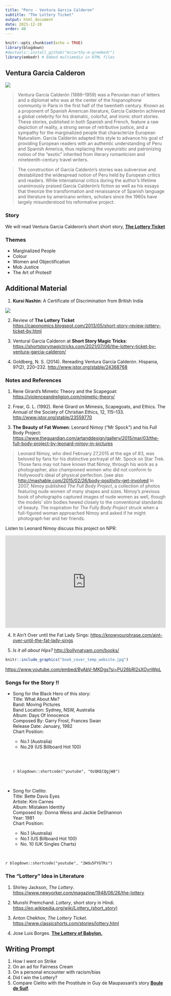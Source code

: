 ```yaml
---
title: "Peru - Ventura Garcia Calderon"
subtitle: "The Lottery Ticket"
output: html_document
date: 2021-12-28
order: 40
---
```


```r
knitr::opts_chunk$set(echo = TRUE)
library(blogdown)
#devtools::install_github("mccarthy-m-g/embedr")
library(embedr) # Embed multimedia in HTML files
```

## Ventura Garcia Calderon

![](featured.jpg)

> Ventura García Calderón (1886–1959) was a Peruvian man of letters and
> a diplomat who was at the center of the hispanophone community in
> Paris in the first half of the twentieth century. Known as a proponent
> of Spanish American literature, García Calderón achieved a global
> celebrity for his dramatic, colorful, and ironic short stories. These
> stories, published in both Spanish and French, feature a raw depiction
> of reality, a strong sense of retributive justice, and a sympathy for
> the marginalized people that characterize European Naturalism. García
> Calderón adapted this style to advance his goal of providing European
> readers with an authentic understanding of Peru and Spanish America,
> thus replacing the voyeuristic and patronizing notion of the "exotic"
> inherited from literary romanticism and nineteenth-century travel
> writers.

> The construction of García Calderón's stories was subversive and
> destabilized the widespread notion of Peru held by European critics
> and readers. While international critics during the author's lifetime
> unanimously praised García Calderón's fiction as well as his essays
> that theorize the transformation and renaissance of Spanish language
> and literature by americano writers, scholars since the 1960s have
> largely misunderstood his reformative project.

### Story

We will read Ventura Garcia Calderon's short short story, <u>[**The
Lottery Ticket**](/pdf/ISTW/TheLotteryTicket.docx)</u>

### Themes

-   Marginalized People
-   Colour
-   Women and Objectification
-   Mob Justice
-   The Art of Protest!

## Additional Material

1.  **Kursi Nashin**: A Certificate of Discrimination from British India

![](KursiNashin.jpg)

2.  Review of **The Lottery Ticket**
    <u><https://caponomics.blogspot.com/2013/05/short-story-review-lottery-ticket-by.html></u>

3.  Ventural Garcia Calderon at **Short Story Magic Tricks**:
    <u><https://shortstorymagictricks.com/2021/07/06/the-lottery-ticket-by-ventura-garcia-calderon/></u>

4.  Goldberg, N. S. (2014). Rereading Ventura García Calderón. Hispania,
    97(2), 220–232. <u><http://www.jstor.org/stable/24368768></u>

### Notes and References

1.  Rene Girard's Mimetic Theory and the Scapegoat:
    <u><https://violenceandreligion.com/mimetic-theory/></u>

2.  Frear, G. L. (1992). René Girard on Mimesis, Scapegoats, and Ethics.
    The Annual of the Society of Christian Ethics, 12, 115–133.
    <u><http://www.jstor.org/stable/23559770></u>
    
4.  **The Beauty of Fat Women**: Leonard Nimoy ("Mr Spock") and his Full
    Body Project:
    <u><https://www.theguardian.com/artanddesign/gallery/2015/mar/03/the-full-body-project-by-leonard-nimoy-in-pictures></u>

> Leonard Nimoy, who died February 27,2015 at the age of 83, was beloved
> by fans for his distinctive portrayal of Mr. Spock on Star Trek. Those
> fans may not have known that Nimoy, through his work as a
> photographer, also championed women who did not conform to Hollywood's
> ideal of physical perfection. [see also
> <u><http://mashable.com/2015/02/26/body-positivity-get-involved></u> In
> 2007, Nimoy published *The Full Body Project*, a collection of photos
> featuring nude women of many shapes and sizes. Nimoy's previous book
> of photographs captured images of nude women as well, though the
> models' slim bodies hewed closely to the conventional standards of
> beauty. The inspiration for *The Fully Body Project* struck when a
> full-figured woman approached Nimoy and asked if he might photograph
> her and her friends.

Listen to Leonard Nimoy discuss this project on NPR:

<iframe src="https://www.npr.org/player/embed/15912659/15912667" width="100%" height="290" frameborder="0" scrolling="no" title="NPR embedded audio player">

</iframe>

4.  It Ain't Over until the Fat Lady Sings:
    <u><https://knowyourphrase.com/aint-over-until-the-fat-lady-sings></u>

5.  *Is it all about Hips?* <u><http://bollynatyam.com/books/></u>

```r
knitr::include_graphics("book_cover_temp_website.jpg")
```

<u><https://www.youtube.com/embed/ByAbV-MKDgs?si=PU26bRl2sXOynWpL></u>

### Songs for the Story !!

-   Song for the Black Hero of this story:\
    Title: What About Me?\
    Band: Moving Pictures\
    Band Location: Sydney, NSW, Australia\
    Album: Days Of Innocence\
    Composed By: Garry Frost, Frances Swan\
    Release Date: January, 1982\
    Chart Position:

    -   No.1 (Australia)
    -   No.29 (US Billboard Hot 100)

    \
    <br>

    `r blogdown::shortcode("youtube", "OzQKECQgjW8")`

    <br>

-   Song for Cielito:\
    Title: Bette Davis Eyes\
    Artiste: Kim Carnes\
    Album: Mistaken Identity\
    Composed by: Donna Weiss and Jackie DeShannon\
    Year: 1981\
    Chart Position:

    -   No.1 (Australia)
    -   No.1 (US Billboard Hot 100)
    -   No. 10 (UK Singles Charts)

<br>

`r blogdown::shortcode("youtube", "2Wdu5FYGTRs")`

### The "Lottery" Idea in Literature

1.  Shirley Jackson, *The Lottery*.
    <u><https://www.newyorker.com/magazine/1948/06/26/the-lottery></u>

2.  Munshi Premchand. *Lottery*, short story in Hindi.
    <u>[https://en.wikipedia.org/wiki/Lottery\_(short_story)](https://en.wikipedia.org/wiki/Lottery_(short_story)){.uri}</u>

3.  Anton Chekhov, *The Lottery Ticket*.
    <u><https://www.classicshorts.com/stories/lottery.html></u>

4.  Jose Luis Borges. <u>[**The Lottery of
    Babylon.**](Jorge%20Luis%20Borges%20-%20The%20lottery%20of%20Babylon.pdf)</u>


## Writing Prompt

1.  How I went on Strike
2.  On an ad for Fairness Cream
3.  On a personal encounter with racism/bias
4.  Did I win the Lottery?
5.  Compare Cielito with the Prostitute in Guy de Maupassant's story <u>[**Boule de Suif**](/courses/6-in-short-the-world/modules/20-france-guydemaupassant/)</u>.






